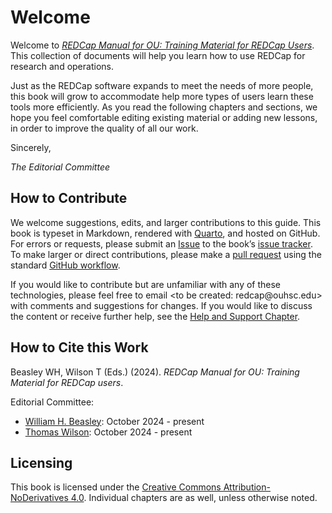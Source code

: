 # Welcome {.unnumbered #sec-welcome}

Welcome to [*REDCap Manual for OU: Training Material for REDCap Users*](https://OuhscBbmc.github.io/redcap-manual-v1/).
This collection of documents will help you learn how to use REDCap for research and operations.

Just as the REDCap software expands to meet the needs of more people, this book will grow to accommodate help more types of users learn these tools more efficiently.
As you read the following chapters and sections,
we hope you feel comfortable editing existing material or adding new lessons,
in order to improve the quality of all our work.

Sincerely,

_The Editorial Committee_

## How to Contribute {#sec-welcome-contribute}

We welcome suggestions, edits, and larger contributions to this guide.
This book is typeset in Markdown, rendered with [Quarto](https://quarto.org/), and hosted on GitHub.
For errors or requests, please submit an [Issue](https://docs.github.com/en/issues/tracking-your-work-with-issues/about-issues)
to the book's [issue tracker](https://github.com/OuhscBbmc/redcap-manual-v1/issues).
To make larger or direct contributions, please make a [pull request](https://github.com/OuhscBbmc/redcap-manual-v1/pulls) using the standard [GitHub workflow](https://docs.github.com/en/get-started/quickstart/contributing-to-projects).

If you would like to contribute but are unfamiliar with any of these technologies, please feel free to email <to be created: redcap@ouhsc.edu> with comments and suggestions for changes.
If you would like to discuss the content or receive further help, see the [Help and Support Chapter](begin/support.md).

## How to Cite this Work {#sec-welcome-cite}

Beasley WH, Wilson T (Eds.) (2024).
_REDCap Manual for OU: Training Material for REDCap users_.
<!--DOI: [10.5281/zenodo.14003228](https://zenodo.org/record/14003228)-->

Editorial Committee:

* [William H. Beasley](https://orcid.org/0000-0002-5613-5006): October 2024 - present
* [Thomas Wilson](https://orcid.org/0009-0009-1239-1348): October 2024 - present

## Licensing {#sec-welcome-licensing}

This book is licensed under the [Creative Commons Attribution-NoDerivatives 4.0](https://creativecommons.org/licenses/by-nd/4.0/).
Individual chapters are as well, unless otherwise noted.

<!-- ## Funding {#sec-welcome-funding}

This content is solely the responsibility of the authors and does not necessarily represent the official views of the National Institutes of Health or the N3C program.

Any analyses herein were conducted using the NCATS N3C Data Enclave supported by NCATS U24 TR002306, Axel Informatics Subcontract Number: NCATS-P00438-B and made possible because of the patients whose data was contributed by [partner organizations](https://covid.cd2h.org/dtas).
We gratefully acknowledge the [scientists](https://covid.cd2h.org/acknowledgements) who have contributed to the on-going development of this community resource [@haendel_2020].

Funding and support for individual authors is listed in @sec-funding. -->
